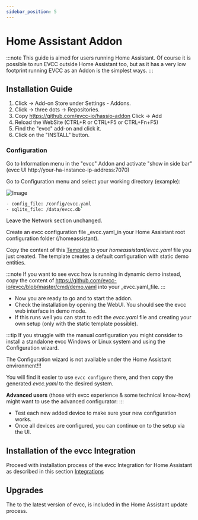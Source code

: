 ```yaml
---
sidebar_position: 5
---
```


# Home Assistant Addon

:::note
This guide is aimed for users running Home Assistant. Of course it is possible to run EVCC outside Home Assistant too, but as it has a very low footprint running EVCC as an
Addon is the simplest ways.
:::

## Installation Guide

1. Click -> Add-on Store under Settings - Addons.
2. Click -> three dots -> Repositories.
3. Copy https://github.com/evcc-io/hassio-addon Click -> Add
4. Reload the WebSite (CTRL+R or CTRL+F5 or CTRL+Fn+F5)
5. Find the "evcc" add-on and click it.
6. Click on the "INSTALL" button.

### Configuration

Go to Information menu in the "evcc" Addon and activate "show in side bar" (evcc UI http://your-ha-instance-ip-address:7070)

Go to Configuration menu and select your working directory (example):
<!---
<Screenshot
  name="screenshots/ha_configuration_ui"
  caption="Screenshot der Arbeitsverzeichnisse und Dateinamen in der Konfiguration."
/>
--->

![Image](screenshots/ha_configuration_ui.webp)

```sh
- config_file: /config/evcc.yaml
- sqlite_file: /data/evcc.db`
```
Leave the Network section unchanged.

Create an evcc configuration file _evcc.yaml_in your Home Assistant root configuration folder (/homeassistant).

Copy the content of this [Template](conf_templates/ha_evcc_template.yaml) to your _homeassistant/evcc.yaml_ file you just created.
The template creates a default configuration with static demo entities.

:::note
If you want to see evcc how is running in dynamic demo instead, copy the content of https://github.com/evcc-io/evcc/blob/master/cmd/demo.yaml into your _evcc.yaml_file.
:::

- Now you are ready to go and to start the addon.
- Check the installation by opening the WebUI. You should see the evcc web interface in demo mode.
- If this runs well you can start to edit the _evcc.yaml_ file and creating your own setup (only with the static template possible).

:::tip
If you struggle with the manual configuration you might consider to install a standalone evcc Windows or Linux system and using the Configuration wizard.

The Configuration wizard is not available under the Home Assistant environment!!!

You will find it easier to use `evcc configure` there, and then copy the generated _evcc.yaml_ to the desired system.

**Advanced users** (those with evcc experience & some technical know-how) might want to use the advanced configurator:
:::

- Test each new added device to make sure your new configuration works.
- Once all devices are configured, you can continue on to the setup via the UI.

## Installation of the evcc Integration

Proceed with installation process of the evcc Integration for Home Assistant as described in this section [Integrations](../integrations/home-assistant)

## Upgrades

The to the latest version of evcc, is included in the Home Assistant update process.
